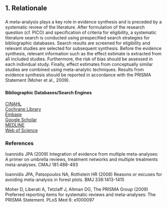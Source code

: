 ## **1. Relationale**
###
A meta-analysis plays a key role in evidence synthesis and is preceded by a systematic review of the literature. After formulation of the research question (cf. PICO) and specification of criteria for eligibility, a systematic literature search is conducted using prespecified search strategies for bibliographic databases. Search results are screened for eligibility and relevant studies are selected for subsequent synthesis. Before the evidence synthesis, relevant information such as the effect estimate is extracted from all included studies. Furthermore, the risk of bias should be assessed in each individual study. Finally, effect estimates from conceptually similar studies are combined using meta-analytic techniques. Results from evidence synthesis should be reported in accordance with the PRISMA Statement (Moher et al., 2009).

###
#### **Bibliographic Databases/Search Engines**
[CINAHL](https://ebscohost.com/nursing/products/cinahl-databases/the-cinahl-database)  
[Cochrane Library](https://cochranelibrary.com)  
[Embase](https://elsevier.com/solutions/embase-biomedical-research)  
[Google Scholar](https://scholar.google.com)  
[MEDLINE](https://ncbi.nlm.nih.gov/pubmed)  
[Web of Science](https://webofknowledge.com)  

### **References**
Ioannidis JPA (2009) Integration of evidence from multiple meta-analyses: A primer on umbrella reviews, treatment networks and multiple treatments meta-analyses. CMAJ 181:488-493  

Ioannidis JPA, Patsopoulos NA, Rothstein HR (2008) Reasons or excuses for avoiding meta-analysis in forest plots. BMJ 336:1413-1415  

Moher D, Liberati A, Tetzlaff J, Altman DG, The PRISMA Group (2009) Preferred reporting items for systematic reviews and meta-analyses: The PRISMA Statement. PLoS Med 6: e1000097  
